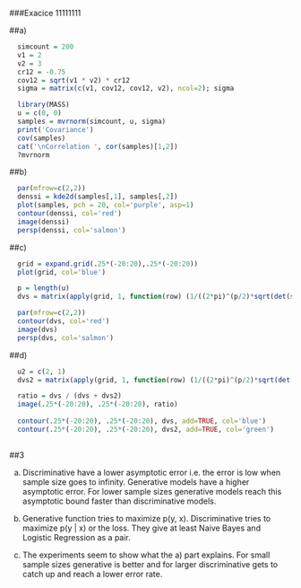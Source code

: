 ###Exacice 11111111


##a)

```r
  simcount = 200
  v1 = 2
  v2 = 3
  cr12 = -0.75
  cov12 = sqrt(v1 * v2) * cr12
  sigma = matrix(c(v1, cov12, cov12, v2), ncol=2); sigma
```
```r
  library(MASS)
  u = c(0, 0)
  samples = mvrnorm(simcount, u, sigma)
  print('Covariance')
  cov(samples)
  cat('\nCorrelation ', cor(samples)[1,2])
  ?mvrnorm
```

##b)

```r
  par(mfrow=c(2,2))
  denssi = kde2d(samples[,1], samples[,2])
  plot(samples, pch = 20, col='purple', asp=1)
  contour(denssi, col='red')
  image(denssi)
  persp(denssi, col='salmon')
```

##c)

```r
  grid = expand.grid(.25*(-20:20),.25*(-20:20))
  plot(grid, col='blue')
```

```r
  p = length(u)
  dvs = matrix(apply(grid, 1, function(row) (1/((2*pi)^(p/2)*sqrt(det(sigma)))*exp(-0.5 * t(row - u) %*% solve(sigma) %*% (row - u)))), nrow=41)
```

```r
  par(mfrow=c(2,2))
  contour(dvs, col='red')
  image(dvs)
  persp(dvs, col='salmon')
```

##d)

```r
  u2 = c(2, 1)
  dvs2 = matrix(apply(grid, 1, function(row) (1/((2*pi)^(p/2)*sqrt(det(sigma)))*exp(-0.5 * (row - u2) %*% solve(sigma) %*% (row - u2)))), nrow=41)
```

```r
  ratio = dvs / (dvs + dvs2)
  image(.25*(-20:20), .25*(-20:20), ratio)
  
  contour(.25*(-20:20), .25*(-20:20), dvs, add=TRUE, col='blue')
  contour(.25*(-20:20), .25*(-20:20), dvs2, add=TRUE, col='green')
  
```

##3

a) Discriminative have a lower asymptotic error i.e. the error is low when sample size goes to infinity. Generative models have a higher asymptotic error. For lower sample sizes generative models reach this asymptotic bound faster than discriminative models.

b) Generative function tries to maximize p(y, x). Discriminative tries to maximize p(y | x) or the loss. They give at least Naive Bayes and Logistic Regression as a pair.

c) The experiments seem to show what the a) part explains. For small sample sizes generative is better and for larger discriminative gets to catch up and reach a lower error rate.
